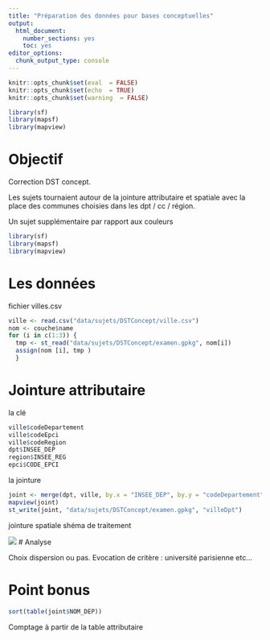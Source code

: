 ```yaml
---
title: "Préparation des données pour bases conceptuelles"
output:
  html_document:
    number_sections: yes
    toc: yes
editor_options:
  chunk_output_type: console
---
```


```r
knitr::opts_chunk$set(eval  = FALSE)
knitr::opts_chunk$set(echo  = TRUE)
knitr::opts_chunk$set(warning  = FALSE)
``` 



```r
library(sf)
library(mapsf)
library(mapview)
```

# Objectif

Correction DST concept.

Les sujets tournaient autour de la jointure attributaire et spatiale avec
la place des communes choisies dans les dpt / cc / région.

Un sujet supplémentaire par rapport aux couleurs






```r
library(sf)
library(mapsf)
library(mapview)
```


# Les données

fichier villes.csv

```r
ville <- read.csv("data/sujets/DSTConcept/ville.csv")
nom <- couche$name
for (i in c(1:3)) {
  tmp <- st_read("data/sujets/DSTConcept/examen.gpkg", nom[i])
  assign(nom [i], tmp )
  }
```

# Jointure attributaire

la clé

```r
ville$codeDepartement
ville$codeEpci
ville$codeRegion
dpt$INSEE_DEP
region$INSEE_REG
epci$CODE_EPCI
```


la jointure



```r
joint <- merge(dpt, ville, by.x = "INSEE_DEP", by.y = "codeDepartement")
mapview(joint)
st_write(joint, "data/sujets/DSTConcept/examen.gpkg", "villeDpt")
```


jointure spatiale shéma de traitement


![](img/shema_DST_concept.png)
# Analyse


Choix dispersion ou pas. Evocation de critère : université parisienne etc...


# Point bonus


```r
sort(table(joint$NOM_DEP))

```


Comptage à partir de la table attributaire



